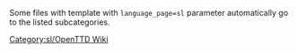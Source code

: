 
{{en/Bilingual box| Sl
| ---.
| ''This page provides an index for a wide range of '''files (images) in Slovenian''' in OpenTTD Wiki.''}}

Some files with {{en/s|Other languages files}} template with <code>language_page=sl</code> parameter automatically go to the listed subcategories.

[[Category:sl/OpenTTD Wiki]]
